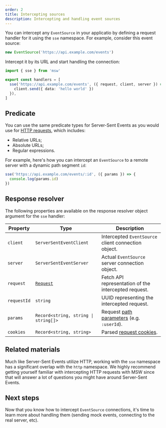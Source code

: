 ```yaml
---
order: 2
title: Intercepting sources
description: Intercepting and handling event sources
---
```


You can intercept any `EventSource` in your applicatio by defining a request handler for it using the `sse` namespace. For example, consider this event source:

```ts
new EventSource('https://api.example.com/events')
```

Intercept it by its URL and start handling the connection:

```ts
import { sse } from 'msw'

export const handlers = [
  sse('https://api.example.com/events', ({ request, client, server }) => {
    client.send({ data: 'hello world' })
  }),
]
```

## Predicate

You can use the same predicate types for Server-Sent Events as you would use for [HTTP requests](/docs/http/intercepting-requests/#predicate), which includes:

- Relative URLs;
- Absolute URLs;
- Regular expressions.

For example, here's how you can intercept an `EventSource` to a remote server with a dynamic path segment `id`:

```ts /:id/1#g /id/2#g
sse('https://api.example.com/events/:id', ({ params }) => {
  console.log(params.id)
})
```

## Response resolver

The following properties are available on the response resolver object argument for the `sse` handler:

| Property    | Type                                                                  | Description                                                                                   |
| ----------- | --------------------------------------------------------------------- | --------------------------------------------------------------------------------------------- |
| `client`    | `ServerSentEventClient`                                               | Intercepted `EventSource` client connection object.                                           |
| `server`    | `ServerSentEventServer`                                               | Actual `EventSource` server connection object.                                                |
| `request`   | [`Request`](https://developer.mozilla.org/en-US/docs/Web/API/Request) | Fetch API representation of the intercepted request.                                          |
| `requestId` | `string`                                                              | UUID representing the intercepted request.                                                    |
| `params`    | `Record<string, string \| string[]>`                                  | Request [path parameters](/docs/http/intercepting-requests/path-parameters) (e.g. `:userId`). |
| `cookies`   | `Record<string, string>`                                              | Parsed [request cookies](/docs/http/intercepting-requests/cookies).                           |

## Related materials

Much like Server-Sent Events utilize HTTP, working with the `sse` namespace has a significant overlap with the `http` namespace. We highly recommend getting yourself familiar with intercepting HTTP requests with MSW since that will answer a lot of questions you might have around Server-Sent Events.

<PageCard
  icon={ServerIcon}
  url="/docs/http/intercepting-requests/"
  title="Intercepting requests"
  description="Learn how to intercept outgoing requests."
/>

## Next steps

Now that you know how to intercept `EventSource` connections, it's time to learn more about handling them (sending mock events, connecting to the real server, etc).


<PageCard
  icon={CloudArrowDownIcon}
  url="/docs/sse/server-events/"
  title="Server events"
  description="Mocking Server-Sent Events."
/>
